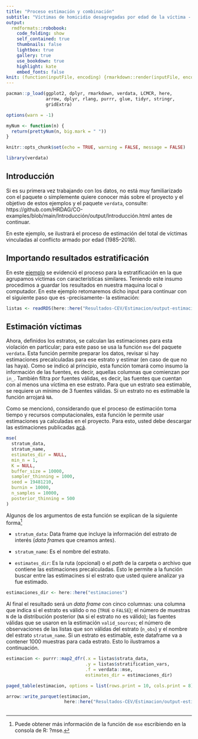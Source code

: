 ```yaml
---
title: "Proceso estimación y combinación"
subtitle: "Víctimas de homicidio desagregadas por edad de la víctima - 1985–2018"
output:
  rmdformats::robobook:
    code_folding: show
    self_contained: true
    thumbnails: false
    lightbox: true
    gallery: true
    use_bookdown: true
    highlight: kate
    embed_fonts: false
knit: (function(inputFile, encoding) {rmarkdown::render(inputFile, encoding = encoding, output_dir = "../output") })
---
```


```r

pacman::p_load(ggplot2, dplyr, rmarkdown, verdata, LCMCR, here,
               arrow, dplyr, rlang, purrr, glue, tidyr, stringr, 
               gridExtra)

options(warn = -1)
```

```r

myNum <- function(n) {
  return(prettyNum(n, big.mark = " "))
}

knitr::opts_chunk$set(echo = TRUE, warning = FALSE, message = FALSE)

```

```r

library(verdata)

```

## Introducción {-}

Si es su primera vez trabajando con los datos, no está muy familiarizado con el 
paquete o simplemente quiere conocer más sobre el proyecto y el objetivo de 
estos ejemplos y el paquete `verdata`, consulte:
https://github.com/HRDAG/CO-examples/blob/main/Introducción/output/Introducción.html 
antes de continuar. 

En este ejemplo, se ilustrará el proceso de estimación del total de víctimas 
vinculadas al conflicto armado por edad (1985–2018). 

## Importando resultados estratificación {-}

En este [ejemplo](https://github.com/HRDAG/CO-examples/blob/main/Resultados-CEV/Estimacion/homicidio-anio-estratificacion.html) se evidenció el proceso para la estratificación en la 
que agrupamos víctimas con características similares. Teniendo este insumo
procedimos a guardar los resultados en nuestra maquina local o computador. 
En este ejemplo retomaremos dicho input para continuar con el siguiente paso que 
es -precisamente- la estimación:

```r

listas <- readRDS(here::here("Resultados-CEV/Estimacion/output-estimacion/yy_hecho-edad-homicidio.rds"))
```

## Estimación víctimas {-}

Ahora, definidos los estratos, se calculan las estimaciones para 
esta violación en particular; para este paso se usa la función `mse` del paquete 
`verdata`. Esta función permite preparar los datos, revisar si hay estimaciones 
precalculadas para ese estrato y estimar (en caso de que no las haya). 
Como se indicó al principio, esta función tomará como insumo la información de 
las fuentes, es decir, aquellas columnas que comienzan por `in_`. También filtra 
por fuentes válidas, es decir, las fuentes que cuentan con al menos una víctima 
en ese estrato. Para que un estrato sea estimable, se requiere un mínimo de 3 
fuentes válidas. Si un estrato no es estimable la función arrojará `NA`. 

Como se mencionó, considerando que el proceso de estimación toma tiempo y
recursos computacionales, esta función le permite usar estimaciones ya calculadas en el 
proyecto. Para esto, usted debe descargar las estimaciones publicadas [acá](https://www.comisiondelaverdad.co/analitica-de-datos-informacion-y-recursos#c3).


```r

mse(
  stratum_data,
  stratum_name,
  estimates_dir = NULL,
  min_n = 1,
  K = NULL,
  buffer_size = 10000,
  sampler_thinning = 1000,
  seed = 19481210,
  burnin = 10000,
  n_samples = 10000,
  posterior_thinning = 500
)

```

Algunos de los argumentos de esta función se explican de la siguiente 
forma^[Puede obtener más información de la función de `mse` escribiendo en la 
consola de R: ?mse.]

- `stratum_data`: Data frame que incluye la información del estrato de interés 
(*data frame*s que creamos antes).

- `stratum_name`: Es el nombre del estrato.

- `estimates_dir`: Es la ruta (opcional) o el *path* de la carpeta o archivo 
que contiene las estimaciones precalculadas. Esto le permite a la función buscar 
entre las estimacines si el estrato que usted quiere analizar ya fue estimado. 

```r

estimaciones_dir <- here::here("estimaciones")

```

Al final el resultado será un *data frame* con cinco columnas: una columna 
que indica si el estrato es válido o no (`TRUE` o `FALSE`); el número de muestras
`N` de la distribución posterior (`NA` si el estrato no es válido); las fuentes
válidas que se usaron en la estimación `valid_sources`; el número de observaciones
de las listas que son válidas del estrato (`n_obs`) y el nombre del estrato 
`stratum_name`. Si un estrato es estimable, este dataframe va a contener 1000
muestras para cada estrato. Esto lo ilustramos a continuación.

```r

estimacion <- purrr::map2_dfr(.x = listas$strata_data,
                              .y = listas$stratification_vars,
                              .f = verdata::mse,
                              estimates_dir = estimaciones_dir)

paged_table(estimacion, options = list(rows.print = 10, cols.print = 8))

```

```r
 
arrow::write_parquet(estimacion,
                      here::here("Resultados-CEV/Estimacion/output-estimacion/yy_hecho-edad-homicidio.parquet"))
 
``` 

